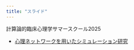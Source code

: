 ```yaml
---
title: "スライド"
---
```



計算論的臨床心理学サマースクール2025

- [心理ネットワークを用いたシミュレーション研究](slide/summerschool2025.html) 